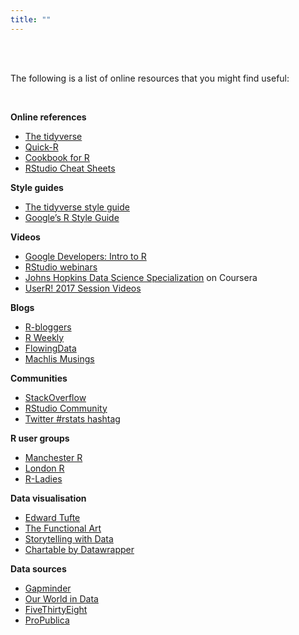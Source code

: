 ```yaml
---
title: ""
---
```


<br><br>

The following is a list of online resources that you might find useful:     

<br>

**Online references**

- [The tidyverse](http://tidyverse.org)
- [Quick-R](http://www.statmethods.net/)
- [Cookbook for R](http://www.cookbook-r.com/)
- [RStudio Cheat Sheets](https://www.rstudio.com/resources/cheatsheets/)

**Style guides**

- [The tidyverse style guide](http://style.tidyverse.org/)
- [Google's R Style Guide](https://google.github.io/styleguide/Rguide.xml)

**Videos**

- [Google Developers: Intro to R](https://www.youtube.com/playlist?list=PLOU2XLYxmsIK9qQfztXeybpHvru-TrqAP)
- [RStudio webinars](https://www.rstudio.com/resources/webinars/)
- [Johns Hopkins Data Science Specialization](https://www.coursera.org/specializations/jhu-data-science) on Coursera
- [UserR! 2017 Session Videos](https://channel9.msdn.com/Events/useR-international-R-User-conferences/useR-International-R-User-2017-Conference)

**Blogs**

- [R-bloggers](https://www.r-bloggers.com/)
- [R Weekly](https://rweekly.org/)
- [FlowingData](http://flowingdata.com/)
- [Machlis Musings](http://www.computerworld.com/author/Sharon-Machlis/)

**Communities**

- [StackOverflow](https://stackoverflow.com/questions/tagged/r)
- [RStudio Community](https://community.rstudio.com)
- [Twitter #rstats hashtag](https://twitter.com/search?q=%23rstats&src=tyah)

**R user groups**

- [Manchester R](http://www.rmanchester.org/)
- [London R](http://www.londonr.org/)
- [R-Ladies](https://rladies.org)

**Data visualisation**

- [Edward Tufte](https://www.edwardtufte.com/tufte/)
- [The Functional Art](http://www.thefunctionalart.com)
- [Storytelling with Data](http://www.storytellingwithdata.com)
- [Chartable by Datawrapper](https://blog.datawrapper.de)

**Data sources**

- [Gapminder](http://www.gapminder.org/data/)
- [Our World in Data](https://ourworldindata.org)
- [FiveThirtyEight](https://github.com/fivethirtyeight/data)
- [ProPublica](https://www.propublica.org/datastore/)

<br>
<br>